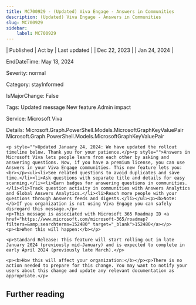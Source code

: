 ```yaml
---
title: MC700929 - (Updated) Viva Engage - Answers in Communities
description: (Updated) Viva Engage - Answers in Communities
slug: MC700929
sidebar:
    label: MC700929
---
```



| Published | Act by | Last updated |
| Dec 22, 2023 |  | Jan 24, 2024 |

EndDateTime: May 13, 2024

Severity: normal

Category: stayInformed

IsMajorChange: False

Tags: Updated message New feature Admin impact

Service: Microsoft Viva

Details: Microsoft.Graph.PowerShell.Models.MicrosoftGraphKeyValuePair Microsoft.Graph.PowerShell.Models.MicrosoftGraphKeyValuePair

```
<p style="">Updated January 24, 2024: We have updated the rollout timeline below. Thank you for your patience.</p><p style="">Answers in Microsoft Viva lets people learn from each other by asking and answering questions. Now, if you have a premium license, you can use Answers in your Viva Engage communities. This new feature lets you:<br></p><ul><li>See related questions to avoid duplicates and save time.</li><li>Ask questions with separate title and details for easy scanning.</li><li>Earn badges for answering questions in communities.</li><li>Track question activity in communities with Answers Analytics and Global Answers Analytics.</li><li>Reach more people with your questions through Answers feeds and digests.</li></ul><p><b>Note: </b>If you organization is not using Viva Engage you can safely disregard this message.</p>
<p>This message is associated with Microsoft 365 Roadmap ID <a href="https://www.microsoft.com/microsoft-365/roadmap?filters=&amp;searchterms=152480" target="_blank">152480</a></p>
<p><b>When this will happen:</b></p>

<p>Standard Release: This feature will start rolling out in late January 2024 (previously mid-January) and is expected to complete in early April 2024 (previously late March).</p>

<p><b>How this will affect your organization:</b></p><p>There is no action needed to prepare for this change. You may want to notify your users about this change and update any relevant documentation as appropriate.</p>
```

## Further reading
